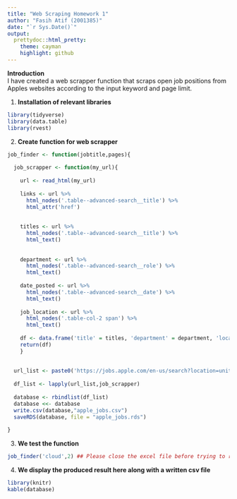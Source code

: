 ```yaml
---
title: "Web Scraping Homework 1"
author: "Fasih Atif (2001385)"
date: "`r Sys.Date()`"
output:
  prettydoc::html_pretty:
    theme: cayman
    highlight: github
---
```


**Introduction** \
I have created a web scrapper function that scraps open job positions from Apples websites according to the input keyword and page limit.

1.  **Installation of relevant libraries**

```r
library(tidyverse)
library(data.table)
library(rvest)
```

2.  **Create function for web scrapper**

```r
job_finder <- function(jobtitle,pages){
  
  job_scrapper <- function(my_url){
    
    url <- read_html(my_url)
    
    links <- url %>% 
      html_nodes('.table--advanced-search__title') %>%
      html_attr('href')
    
    
    titles <- url %>%
      html_nodes('.table--advanced-search__title') %>%
      html_text()
    
    
    department <- url %>%
      html_nodes('.table--advanced-search__role') %>%
      html_text()
    
    date_posted <- url %>%
      html_nodes('.table--advanced-search__date') %>%
      html_text()
    
    job_location <- url %>%
      html_nodes('.table-col-2 span') %>%
      html_text()
    
    df <- data.frame('title' = titles, 'department' = department, 'location' = job_location,'date posted' = date_posted, 'link' = links)
    return(df)
    }
  
  
  url_list <- paste0('https://jobs.apple.com/en-us/search?location=united-states-USA&sort=relevance&search=',jobtitle,'&page=',1:pages)
  
  df_list <- lapply(url_list,job_scrapper)
  
  database <- rbindlist(df_list)
  database <<- database
  write.csv(database,"apple_jobs.csv")
  saveRDS(database, file = "apple_jobs.rds")
  
}
```

3.  **We test the function**

```r
job_finder('cloud',2) ## Please close the excel file before trying to run again with new search parameters
```

4.  **We display the produced result here along with a written csv file**

```r
library(knitr)
kable(database)
```
